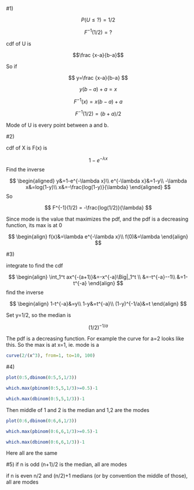 #1)

$$P(U\le ?)=1/2$$

$$F^{-1}(1/2)=?$$


cdf of U is 

$$\frac {x-a}{b-a}$$

So if


$$
  y=\frac {x-a}{b-a}
$$

$$
  y(b-a)+a=x
$$

$$
  F^{-1}(x)=x(b-a)+a
$$

$$
  F^{-1}(1/2)=(b+a)/2
$$


Mode of U is every point between a and b.


#2)

cdf of X is F(x) is

$$
  1-e^{-\lambda x}
$$
Find the inverse

$$
  \begin{aligned}
    y&=1-e^{-\lambda x}\\
    e^{-\lambda x}&=1-y\\
    -\lambda x&=log(1-y)\\
    x&=-\frac{log(1-y)}{\lambda}
  \end{aligned}
$$
So

$$ F^{-1}(1/2) = -\frac{log(1/2)}{\lambda} $$

Since mode is the value that maximizes the pdf, and the pdf is a decreasing function, its max is at 0

$$
  \begin{align}
  f(x)&=\lambda e^{-\lambda x}\\
  f(0)&=\lambda
  \end{align}
$$

#3)

integrate to find the cdf

$$
  \begin{align}
  \int_1^t ax^{-(a+1)}&=-x^{-a}\Big|_1^t \\
  &=-t^{-a}--1\\
  &=1-t^{-a}
  \end{align}
$$
find the inverse

$$
  \begin{align}
    1-t^{-a}&=y\\
    1-y&=t^{-a}\\
    (1-y)^{-1/a}&=t
  \end{align}
$$

Set y=1/2, so the median is

$$
  (1/2)^{-1/a}
$$

The pdf is a decreasing function.
For example the curve for a=2 looks like this.
So the max is at x=1, ie. mode is a

```r
curve(2/(x^3), from=1, to=10, 100)
```

#4)

```r
plot(0:5,dbinom(0:5,5,1/3))

which.max(pbinom(0:5,5,1/3)>=0.5)-1

which.max(dbinom(0:5,5,1/3))-1
```

Then middle of 1 and 2 is the median
and 1,2 are the modes

```r
plot(0:6,dbinom(0:6,6,1/3))

which.max(pbinom(0:6,6,1/3)>=0.5)-1

which.max(dbinom(0:6,6,1/3))-1
```

Here all are the same

#5)
if n is odd (n+1)/2 is the median, all are modes

if n is even n/2 and (n/2)+1 medians (or by convention the middle of those), all are modes